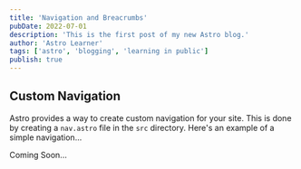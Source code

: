 ```yaml
---
title: 'Navigation and Breacrumbs'
pubDate: 2022-07-01
description: 'This is the first post of my new Astro blog.'
author: 'Astro Learner'
tags: ['astro', 'blogging', 'learning in public']
publish: true
---
```


## Custom Navigation

Astro provides a way to create custom navigation for your site. This is done by creating a `nav.astro` file in the `src` directory. Here's an example of a simple navigation...

Coming Soon...
